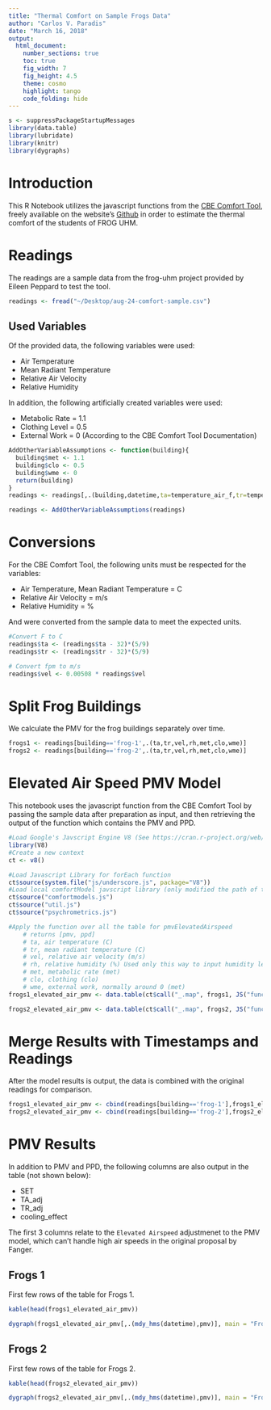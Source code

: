 ```yaml
---
title: "Thermal Comfort on Sample Frogs Data"
author: "Carlos V. Paradis"
date: "March 16, 2018"
output: 
  html_document:
    number_sections: true
    toc: true
    fig_width: 7
    fig_height: 4.5
    theme: cosmo
    highlight: tango
    code_folding: hide
---
```


```r
s <- suppressPackageStartupMessages
library(data.table)
library(lubridate)
library(knitr)
library(dygraphs)
```


# Introduction

This R Notebook utilizes the javascript functions from the [CBE Comfort Tool](http://comfort.cbe.berkeley.edu/), freely available on the website's [Github](https://github.com/CenterForTheBuiltEnvironment/comfort_tool/tree/master/static/js) in order to estimate the thermal comfort of the students of FROG UHM.

# Readings

The readings are a sample data from the frog-uhm project provided by Eileen Peppard to test the tool.

```r
readings <- fread("~/Desktop/aug-24-comfort-sample.csv")
```

## Used Variables

Of the provided data, the following variables were used:

 * Air Temperature
 * Mean Radiant Temperature
 * Relative Air Velocity 
 * Relative Humidity 
 
In addition, the following artificially created variables were used:

 * Metabolic Rate = 1.1
 * Clothing Level = 0.5
 * External Work = 0 (According to the CBE Comfort Tool Documentation)

```r
AddOtherVariableAssumptions <- function(building){
  building$met <- 1.1
  building$clo <- 0.5
  building$wme <- 0
  return(building)
}
readings <- readings[,.(building,datetime,ta=temperature_air_f,tr=temperature_mrt_f,vel=air_flow_fpm,rh=humidity_percent)]

readings <- AddOtherVariableAssumptions(readings)
```

# Conversions

For the CBE Comfort Tool, the following units must be respected for the variables:

 * Air Temperature, Mean Radiant Temperature = C
 * Relative Air Velocity = m/s
 * Relative Humidity = %
 
And were converted from the sample data to meet the expected units.

```r
#Convert F to C
readings$ta <- (readings$ta - 32)*(5/9)
readings$tr <- (readings$tr - 32)*(5/9)

# Convert fpm to m/s
readings$vel <- 0.00508 * readings$vel
```

# Split Frog Buildings

We calculate the PMV for the frog buildings separately over time. 

```r
frogs1 <- readings[building=='frog-1',.(ta,tr,vel,rh,met,clo,wme)]
frogs2 <- readings[building=='frog-2',.(ta,tr,vel,rh,met,clo,wme)]
```


# Elevated Air Speed PMV Model

This notebook uses the javascript function from the CBE Comfort Tool by passing the sample data after preparation as input, and then retrieving the output of the function which contains the PMV and PPD. 

```r
#Load Google's Javscript Engine V8 (See https://cran.r-project.org/web/packages/V8/vignettes/v8_intro.html)
library(V8)
#Create a new context
ct <- v8()

#Load Javascript Library for forEach function
ct$source(system.file("js/underscore.js", package="V8"))
#Load local comfortModel javscript library (only modified the path of the libraries)
ct$source("comfortmodels.js")
ct$source("util.js")
ct$source("psychrometrics.js")

#Apply the function over all the table for pmvElevatedAirspeed
    # returns [pmv, ppd]
    # ta, air temperature (C)
    # tr, mean radiant temperature (C)
    # vel, relative air velocity (m/s)
    # rh, relative humidity (%) Used only this way to input humidity level
    # met, metabolic rate (met)
    # clo, clothing (clo)
    # wme, external work, normally around 0 (met)
frogs1_elevated_air_pmv <- data.table(ct$call("_.map", frogs1, JS("function(x){return(comf.pmvElevatedAirspeed(x.ta,x.tr,x.vel,x.rh,x.clo,x.met,x.wme))}")))

frogs2_elevated_air_pmv <- data.table(ct$call("_.map", frogs2, JS("function(x){return(comf.pmvElevatedAirspeed(x.ta,x.tr,x.vel,x.rh,x.clo,x.met,x.wme))}")))
```

# Merge Results with Timestamps and Readings

After the model results is output, the data is combined with the original readings for comparison.

```r
frogs1_elevated_air_pmv <- cbind(readings[building=='frog-1'],frogs1_elevated_air_pmv)
frogs2_elevated_air_pmv <- cbind(readings[building=='frog-2'],frogs2_elevated_air_pmv)
```

# PMV Results

In addition to PMV and PPD, the following columns are also output in the table (not shown below):

 * SET
 * TA_adj
 * TR_adj
 * cooling_effect
 
 The first 3 columns relate to the `Elevated Airspeed` adjustmenet to the PMV model, which can't handle high air speeds in the original proposal by Fanger. 

## Frogs 1

First few rows of the table for Frogs 1. 

```r
kable(head(frogs1_elevated_air_pmv))
```

```r
dygraph(frogs1_elevated_air_pmv[,.(mdy_hms(datetime),pmv)], main = "Frogs 1 PMV Value") %>% dyRangeSelector()
```

## Frogs 2

First few rows of the table for Frogs 2. 

```r
kable(head(frogs2_elevated_air_pmv))
```

```r
dygraph(frogs2_elevated_air_pmv[,.(mdy_hms(datetime),pmv)], main = "Frogs 2 PMV Value") %>% dyRangeSelector()
```